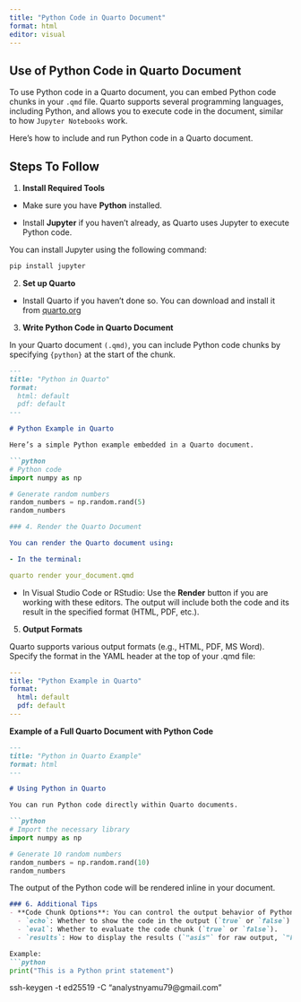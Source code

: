 ```yaml
---
title: "Python Code in Quarto Document"
format: html
editor: visual
---
```


## Use of Python Code in Quarto Document

To use Python code in a Quarto document, you can embed Python code chunks in your `.qmd` file. Quarto supports several programming languages, including Python, and allows you to execute code in the document, similar to how `Jupyter Notebooks` work.

Here’s how to include and run Python code in a Quarto document.

## Steps To Follow

1. **Install Required Tools**

*   Make sure you have **Python** installed.

*   Install **Jupyter** if you haven't already, as Quarto uses Jupyter to execute Python code.

You can install Jupyter using the following command:

```bash
pip install jupyter
```

2. **Set up Quarto**

*   Install Quarto if you haven't done so. You can download and install it from [quarto.org](https://quarto.org/)

3. **Write Python Code in Quarto Document**

In your Quarto document `(.qmd)`, you can include Python code chunks by specifying `{python}` at the start of the chunk.

```markdown
---
title: "Python in Quarto"
format:
  html: default
  pdf: default
---

# Python Example in Quarto

Here’s a simple Python example embedded in a Quarto document.

```python
# Python code
import numpy as np

# Generate random numbers
random_numbers = np.random.rand(5)
random_numbers
```

```yaml

### 4. Render the Quarto Document

You can render the Quarto document using:

- In the terminal: 

quarto render your_document.qmd
```

*   In Visual Studio Code or RStudio: Use the **Render** button if you are working with these editors.
The output will include both the code and its result in the specified format (HTML, PDF, etc.).

5. **Output Formats**

Quarto supports various output formats (e.g., HTML, PDF, MS Word). Specify the format in the YAML header at the top of your .qmd file:

```yaml
---
title: "Python Example in Quarto"
format: 
  html: default
  pdf: default
---
```

**Example of a Full Quarto Document with Python Code**

```markdown
---
title: "Python in Quarto Example"
format: html
---

# Using Python in Quarto

You can run Python code directly within Quarto documents.

```python
# Import the necessary library
import numpy as np

# Generate 10 random numbers
random_numbers = np.random.rand(10)
random_numbers
```

The output of the Python code will be rendered inline in your document.

```markdown

### 6. Additional Tips
- **Code Chunk Options**: You can control the output behavior of Python code chunks using options like `echo`, `eval`, `include`, and `results`.
  - `echo`: Whether to show the code in the output (`true` or `false`).
  - `eval`: Whether to evaluate the code chunk (`true` or `false`).
  - `results`: How to display the results (`"asis"` for raw output, `"hide"` to hide results).

Example:
```python
print("This is a Python print statement")
```

ssh-keygen -t ed25519 -C "analystnyamu79@gmail.com"

